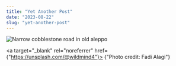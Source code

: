 ```yaml
---
title: "Yet Another Post"
date: "2023-08-22"
slug: "yet-another-post"
---
```



![Narrow cobblestone road in old aleppo](./fadi-alagi-yxl9NLYbo7o-unsplash.jpg)

<a target="_blank" rel="noreferrer" href={"https://unsplash.com/@wildmind4"}>
  {"Photo credit: Fadi Alagi"}
</a>
